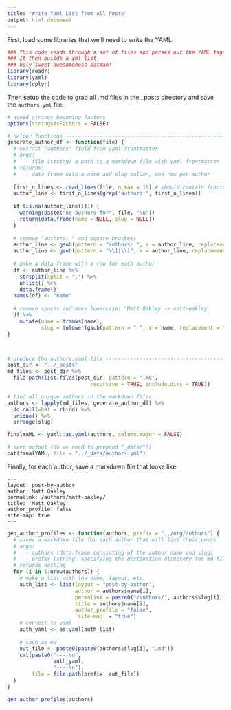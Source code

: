 ```yaml
---
title: "Write Yaml List from All Posts"
output: html_document
---
```


First, load some libraries that we'll need to write the YAML

```r
### This code reads through a set of files and parses out the YAML tags
### It then builds a yml list
### holy sweet awesomeness batman!
library(readr)
library(yaml)
library(dplyr)

```

Then setup the code to grab all .md files in the _posts directory and save the `authors.yml` file. 

```r
# avoid strings becoming factors
options(stringsAsFactors = FALSE)

# helper functions --------------------------------------------------------
generate_author_df <- function(file) {
  # extract "authors" field from yaml frontmatter
  # args:
  #   - file (string) a path to a markdown file with yaml frontmatter
  # returns:
  #   - data frame with a name and slug column, one row per author
  
  first_n_lines <- read_lines(file, n_max = 10) # should contain frontmatter
  author_line <- first_n_lines[grep("authors:", first_n_lines)]
  
  if (is.na(author_line[1])) {
    warning(paste("no authors for", file, "\n"))
    return(data.frame(name = NULL, slug = NULL))
  }
  
  # remove "authors: " and square brackets
  author_line <- gsub(pattern = "authors: ", x = author_line, replacement = "" )
  author_line <- gsub(pattern = "\\]|\\[", x = author_line, replacement = "" )
  
  # make a data frame with a row for each author
  df <- author_line %>%
    strsplit(split = ",") %>%
    unlist() %>%
    data.frame() 
  names(df) <- "name"
  
  # remove spaces and make lowercase: "Matt Oakley -> matt-oakley
  df %>%
    mutate(name = trimws(name), 
           slug = tolower(gsub(pattern = " ", x = name, replacement = "-"))) 
}



# produce the authors.yaml file -----------------------------------------
post_dir <- "../_posts"
md_files <- post_dir %>%
  file.path(list.files(post_dir, pattern = ".md", 
                           recursive = TRUE, include.dirs = TRUE))

# find all unique authors in the markdown files
authors <- lapply(md_files, generate_author_df) %>%
  do.call(what = rbind) %>%
  unique() %>%
  arrange(slug) 

finalYAML <- yaml::as.yaml(authors, column.major = FALSE)

# save output (do we need to prepend "_data/"?)
cat(finalYAML, file = "../_data/authors.yml")
```

Finally, for each author, save a markdown file that looks like: 

```
---
layout: post-by-author
author: Matt Oakley
permalink: /authors/matt-oakley/
title: 'Matt Oakley'
author_profile: false
site-map: true
---
```

```r
gen_author_profiles <- function(authors, prefix = "../org/authors") {
  # saves a markdown file for each author that will list their posts
  # args:
  #   - authors (data.frame consisting of the author name and slug)
  #   - prefix (string, specifying the destination directory for md files)
  # returns nothing
  for (i in 1:nrow(authors)) {
    # make a list with the name, layout, etc.
    auth_list <- list(layout = "post-by-author", 
                      author = authors$name[i], 
                      permalink = paste0("/authors/", authors$slug[i], "/"), 
                      title = authors$name[i], 
                      author_profile = "false",
                      `site-map` = "true")
    # convert to yaml
    auth_yaml <- as.yaml(auth_list)
    
    # save as md
    out_file <- paste0(paste0(authors$slug[i], ".md"))
    cat(paste0("----\n", 
               auth_yaml,
               "----\n"),
        file = file.path(prefix, out_file))
  }
}

gen_author_profiles(authors)
```
